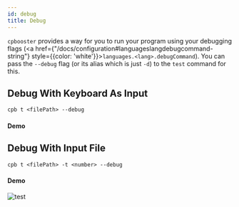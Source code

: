```yaml
---
id: debug
title: Debug
---
```



`cpbooster` provides a way for you to run your program using your debugging
flags (<a href={"/docs/configuration#languageslangdebugcommand-string"} style={{color: 'white'}}>`languages.<lang>.debugCommand`</a>).
You can pass the `--debug` flag (or its alias which is just `-d`) to the `test` command for this.

## Debug With Keyboard As Input

```txt
cpb t <filePath> --debug
```

#### Demo


## Debug With Input File

```txt
cpb t <filePath> -t <number> --debug
```

#### Demo

<div className="text--center">
  <img alt="test" src={useBaseUrl('/img/demos/debug_file.gif')} />
</div>
